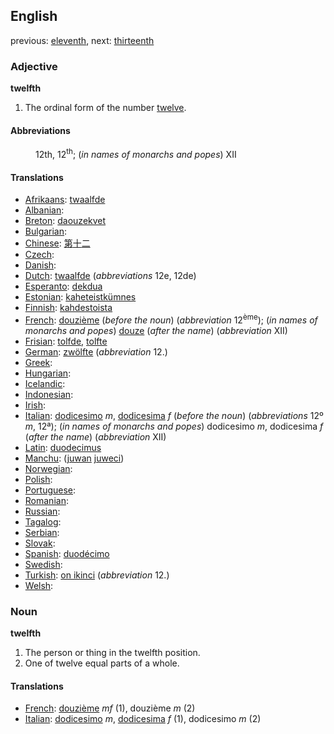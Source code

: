 ==English==

previous: [[eleventh]], next: [[thirteenth]]

===Adjective===
'''twelfth'''
# The ordinal form of the number [[twelve]].

====Abbreviations====
:12th, 12<sup>th</sup>; (''in names of monarchs and popes'') XII

====Translations====

* [[Afrikaans]]: [[twaalfde]]
* [[Albanian]]: [[]]
* [[Breton]]: [[daouzekvet]]
* [[Bulgarian]]: [[]]
* [[Chinese]]: [[第]][[十]][[二]]
* [[Czech]]: [[]]
* [[Danish]]: [[]]
* [[Dutch]]: [[twaalfde]] (''abbreviations'' 12e, 12de)
* [[Esperanto]]: [[dekdua]]
* [[Estonian]]: [[kaheteistkümnes]]
* [[Finnish]]: [[kahdestoista]]
* [[French]]: [[douzième]] (''before the noun'') (''abbreviation'' 12<sup>ème</sup>); (''in names of monarchs and popes'') [[douze]] (''after the name'') (''abbreviation'' XII)
* [[Frisian]]: [[tolfde]], [[tolfte]]
* [[German]]: [[zwölfte]] (''abbreviation'' 12.)
* [[Greek]]: [[]]
* [[Hungarian]]: [[]]
* [[Icelandic]]: [[]]
* [[Indonesian]]: [[]]
* [[Irish]]: [[]]
* [[Italian]]: [[dodicesimo]] ''m'', [[dodicesima]] ''f'' (''before the noun'') (''abbreviations'' 12º ''m'', 12ª); (''in names of monarchs and popes'') dodicesimo ''m'', dodicesima ''f'' (''after the name'') (''abbreviation'' XII)
* [[Latin]]: [[duodecimus]]
* [[Manchu]]: ([[juwan]] [[juweci]])
* [[Norwegian]]: [[]]
* [[Polish]]: [[]]
* [[Portuguese]]: [[]]
* [[Romanian]]: [[]]
* [[Russian]]: [[]]
* [[Tagalog]]: [[]]
* [[Serbian]]: [[]]
* [[Slovak]]: [[]]
* [[Spanish]]: [[duodécimo]]
* [[Swedish]]: [[]]
* [[Turkish]]: [[on ikinci]] (''abbreviation'' 12.)
* [[Welsh]]: [[]]

===Noun===
'''twelfth'''

#The person or thing in the twelfth position.
#One of twelve equal parts of a whole.

====Translations====

*[[French]]: [[douzième]] ''mf'' (1), douzième ''m'' (2)
*[[Italian]]: [[dodicesimo]] ''m'', [[dodicesima]] ''f'' (1), dodicesimo ''m'' (2)